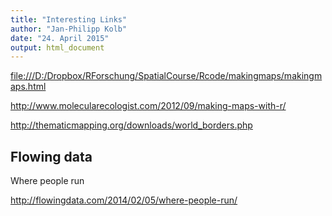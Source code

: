 ```yaml
---
title: "Interesting Links"
author: "Jan-Philipp Kolb"
date: "24. April 2015"
output: html_document
---
```


<file:///D:/Dropbox/RForschung/SpatialCourse/Rcode/makingmaps/makingmaps.html>

<http://www.molecularecologist.com/2012/09/making-maps-with-r/>

<http://thematicmapping.org/downloads/world_borders.php>

## Flowing data

Where people run

<http://flowingdata.com/2014/02/05/where-people-run/>

